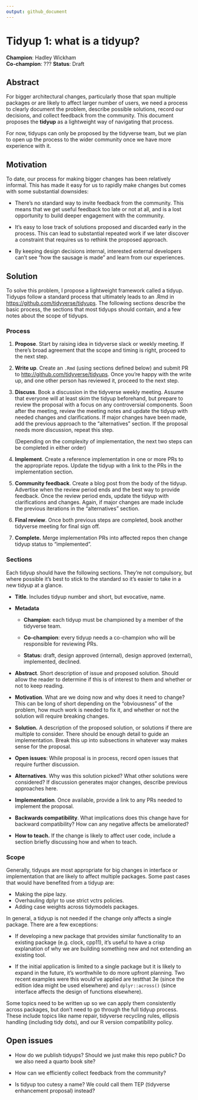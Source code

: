 ```yaml
---
output: github_document
---
```


# Tidyup 1: what is a tidyup?

**Champion**: Hadley Wickham  
**Co-champion**: ???
**Status**: Draft

## Abstract

For bigger architectural changes, particularly those that span multiple packages or are likely to affect larger number of users, we need a process to clearly document the problem, describe possible solutions, record our decisions, and collect feedback from the community.
This document proposes the **tidyup** as a lightweight way of navigating that process.

For now, tidyups can only be proposed by the tidyverse team, but we plan to open up the process to the wider community once we have more experience with it.

## Motivation

To date, our process for making bigger changes has been relatively informal.
This has made it easy for us to rapidly make changes but comes with some substantial downsides:

-   There's no standard way to invite feedback from the community.
    This means that we get useful feedback too late or not at all, and is a lost opportunity to build deeper engagement with the community.

-   It's easy to lose track of solutions proposed and discarded early in the process.
    This can lead to substantial repeated work if we later discover a constraint that requires us to rethink the proposed approach.

-   By keeping design decisions internal, interested external developers can't see "how the sausage is made" and learn from our experiences.

## Solution

To solve this problem, I propose a lightweight framework called a tidyup.
Tidyups follow a standard process that ultimately leads to an .Rmd in <https://github.com/tidyverse/tidyups>.
The following sections describe the basic process, the sections that most tidyups should contain, and a few notes about the scope of tidyups.

### Process

1.  **Propose**.
    Start by raising idea in tidyverse slack or weekly meeting.
    If there's broad agreement that the scope and timing is right, proceed to the next step.

2.  **Write up**.
    Create an `.Rmd` (using sections defined below) and submit PR to <http://github.com/tidyverse/tidyups>.
    Once you're happy with the write up, and one other person has reviewed it, proceed to the next step.

3.  **Discuss**.
    Book a discussion in the tidyverse weekly meeting.
    Assume that everyone will at least skim the tidyup beforehand, but prepare to review the proposal with a focus on any controversial components.
    Soon after the meeting, review the meeting notes and update the tidyup with needed changes and clarifications.
    If major changes have been made, add the previous approach to the "alternatives" section.
    If the proposal needs more discussion, repeat this step.

    (Depending on the complexity of implementation, the next two steps can be completed in either order)

4.  **Implement**.
    Create a reference implementation in one or more PRs to the appropriate repos.
    Update the tidyup with a link to the PRs in the implementation section.

5.  **Community feedback**.
    Create a blog post from the body of the tidyup.
    Advertise when the review period ends and the best way to provide feedback.
    Once the review period ends, update the tidyup with clarifications and changes.
    Again, if major changes are made include the previous iterations in the "alternatives" section.

6.  **Final review**.
    Once both previous steps are completed, book another tidyverse meeting for final sign off.

7.  **Complete.** Merge implementation PRs into affected repos then change tidyup status to "implemented".

### Sections

Each tidyup should have the following sections.
They're not compulsory, but where possible it's best to stick to the standard so it's easier to take in a new tidyup at a glance.

-   **Title**.
    Includes tidyup number and short, but evocative, name.

-   **Metadata**

    -   **Champion**: each tidyup must be championed by a member of the tidyverse team.

    -   **Co-champion**: every tidyup needs a co-champion who will be responsible for reviewing PRs.

    -   **Status:** draft, design approved (internal), design approved (external), implemented, declined.

-   **Abstract**.
    Short description of issue and proposed solution.
    Should allow the reader to determine if this is of interest to them and whether or not to keep reading.

-   **Motivation**.
    What are we doing now and why does it need to change?
    This can be long of short depending on the "obviousness" of the problem, how much work is needed to fix it, and whether or not the solution will require breaking changes.

-   **Solution.** A description of the proposed solution, or solutions if there are multiple to consider.
    There should be enough detail to guide an implementation.
    Break this up into subsections in whatever way makes sense for the proposal.

-   **Open issues**: While proposal is in process, record open issues that require further discussion.

-   **Alternatives**.
    Why was this solution picked?
    What other solutions were considered?
    If discussion generates major changes, describe previous approaches here.

-   **Implementation**.
    Once available, provide a link to any PRs needed to implement the proposal.

-   **Backwards compatibility**.
    What implications does this change have for backward compatibility?
    How can any negative affects be ameliorated?

-   **How to teach.** If the change is likely to affect user code, include a section briefly discussing how and when to teach.

### Scope

Generally, tidyups are most appropriate for big changes in interface or implementation that are likely to affect multiple packages.
Some past cases that would have benefited from a tidyup are:

-   Making the pipe lazy.
-   Overhauling dplyr to use strict vctrs policies.
-   Adding case weights across tidymodels packages.

In general, a tidyup is not needed if the change only affects a single package.
There are a few exceptions:

-   If developing a new package that provides similar functionality to an existing package (e.g. clock, cpp11), it's useful to have a crisp explanation of why we are building something new and not extending an existing tool.

-   If the initial application is limited to a single package but it is likely to expand in the future, it's worthwhile to do more upfront planning.
    Two recent examples were this would've applied are testthat 3e (since the edition idea might be used elsewhere) and `dplyr::across()` (since interface affects the design of functions elsewhere).

Some topics need to be written up so we can apply them consistently across packages, but don't need to go through the full tidyup process.
These include topics like name repair, tidyverse recycling rules, ellipsis handling (including tidy dots), and our R version compatibility policy.

## Open issues

-   How do we publish tidyups?
    Should we just make this repo public?
    Do we also need a quarto book site?

-   How can we efficiently collect feedback from the community?

-   Is tidyup too cutesy a name?
    We could call them TEP (tidyverse enhancement proposal) instead?

